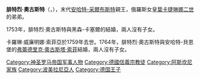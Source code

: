 {{Multiple issues|
{{Expand language|1=en|time=2021-02-12T05:09:09+00:00}}
{{Unreferenced|time=2021-02-12T05:09:09+00:00}}
}}
{{Infobox noble
| name        = 腓特烈·奧古斯特
| image       = Frederick Augustus, Prince of Anhalt-Zerbst.jpg
| succession  = 安哈特-采爾布斯特親王
| reign       = 1747年 — 1793年
| predecessor = [[克里斯蒂安·奧古斯特_(安哈特-采爾布斯特)|克里斯蒂安·奧古斯特]]
| birth_date  = {{birth date|1734|8|8|df=y}}
| birth_place = [[什切青|斯塞新]]
| death_date  = {{Death date and age|1793|3|3|1734|8|8|df=yes}}
| death_place = [[盧森堡|盧森堡]]
| noble family= [[阿斯坎尼家族|阿斯坎尼家族]]
| father      = [[克里斯蒂安·奧古斯特_(安哈特-采爾布斯特)|克里斯蒂安·奧古斯特]]
| mother      = [[約翰娜·伊莉莎白_(霍爾斯坦-戈托普)|約翰娜·伊莉莎白]]
| religion    = [[信義宗|信義宗]]
}}
'''腓特烈·奧古斯特'''（{{lang-de|Friedrich August}}，{{bd|1734年|8月8日|1793年3月3日}}），末代[[安哈特-采爾布斯特|安哈特-采爾布斯特]]親王，俄羅斯女皇[[葉卡捷琳娜二世|葉卡捷琳娜二世]]的弟弟。

1753年，腓特烈·奧古斯特與黑森-卡塞爾的{{le|卡羅琳·威廉明娜·索菲亞|Princess Caroline Wilhelmina Sophia of Hesse-Kassel}}結婚，兩人沒有子女。

卡羅琳·威廉明娜·索菲亞於1759年去世。1764年，腓特烈·奧古斯特與安哈特-貝恩堡的[[弗蕾德里克·奧古斯塔·索菲|弗蕾德里克·奧古斯塔·索菲]]結婚，兩人沒有子女。

[[Category:神圣罗马帝国军事人物|Category:神圣罗马帝国军事人物]]
[[Category:德國信義宗教徒|Category:德國信義宗教徒]]
[[Category:阿斯坎尼家族|Category:阿斯坎尼家族]]
[[Category:波美拉尼亞人|Category:波美拉尼亞人]]
[[Category:德国王子|Category:德国王子]]